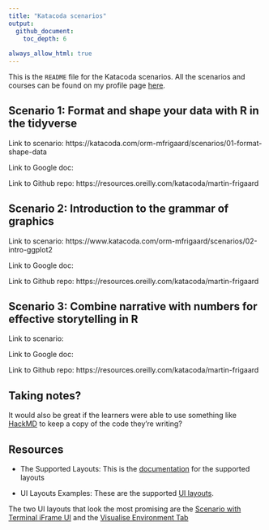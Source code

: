 ```yaml
---
title: "Katacoda scenarios"
output: 
  github_document: 
    toc_depth: 6
    
always_allow_html: true
---
```


This is the `README` file for the Katacoda scenarios. All the scenarios and courses can be found on my profile page [here](https://katacoda.com/mjfrigaard).


## Scenario 1: Format and shape your data with R in the tidyverse

Link to scenario: https://katacoda.com/orm-mfrigaard/scenarios/01-format-shape-data

Link to Google doc: 

Link to Github repo: https://resources.oreilly.com/katacoda/martin-frigaard

## Scenario 2: Introduction to the grammar of graphics

Link to scenario: https://www.katacoda.com/orm-mfrigaard/scenarios/02-intro-ggplot2

Link to Google doc: 

Link to Github repo: https://resources.oreilly.com/katacoda/martin-frigaard

## Scenario 3: Combine narrative with numbers for effective storytelling in R

Link to scenario:

Link to Google doc: 

Link to Github repo: https://resources.oreilly.com/katacoda/martin-frigaard


## Taking notes?

It would also be great if the learners were able to use something like [HackMD](https://hackmd.io/) to keep a copy of the code they're writing?

## Resources

- The Supported Layouts: This is the [documentation](https://www.katacoda.community/layouts.html) for the supported layouts

- UI Layouts Examples: These are the supported [UI layouts](https://katacoda.com/scenario-examples/courses/uilayouts). 

The two UI layouts that look the most promising are the [Scenario with Terminal iFrame UI](https://katacoda.com/scenario-examples/courses/uilayouts/uilayout-terminal-iframe) and the [Visualise Environment Tab](https://katacoda.com/scenario-examples/courses/uilayouts/visualise-docker)
